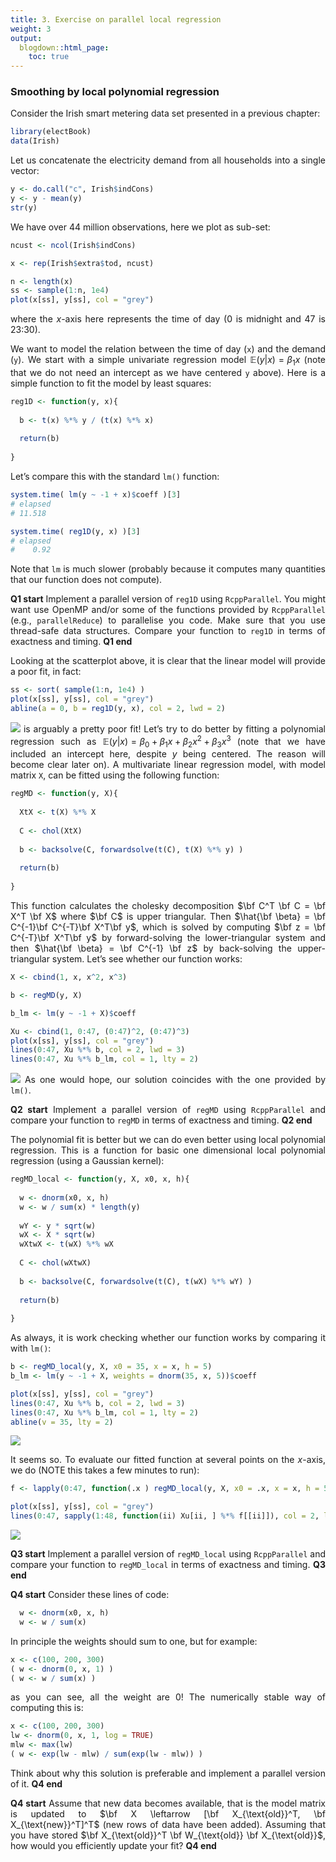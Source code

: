 ```yaml
---
title: 3. Exercise on parallel local regression
weight: 3
output:
  blogdown::html_page:
    toc: true
---
```


<style>
body {
text-align: justify}
</style>

### Smoothing by local polynomial regression

Consider the Irish smart metering data set presented in a previous chapter: 
```r
library(electBook)
data(Irish)
```
Let us concatenate the electricity demand from all households into a single vector:
```r
y <- do.call("c", Irish$indCons)
y <- y - mean(y)
str(y)
```
We have over 44 million observations, here we plot as sub-set:
```r
ncust <- ncol(Irish$indCons) 

x <- rep(Irish$extra$tod, ncust)

n <- length(x)
ss <- sample(1:n, 1e4)
plot(x[ss], y[ss], col = "grey")
```
where the $x$-axis here represents the time of day (0 is midnight and 47 is 23:30).

We want to model the relation between the time of day (`x`) and the demand (`y`). We start with a simple univariate regression model $\mathbb{E}(y|x) = \beta_1 x$ (note that we do not need an intercept as we have centered `y` above). Here is a simple function to fit the model by least squares:
```r
reg1D <- function(y, x){
  
  b <- t(x) %*% y / (t(x) %*% x)  
  
  return(b)
  
}
```
Let's compare this with the standard `lm()` function:
```r
system.time( lm(y ~ -1 + x)$coeff )[3]
# elapsed 
# 11.518 

system.time( reg1D(y, x) )[3]
# elapsed 
#    0.92
```
Note that `lm` is much slower (probably because it computes many quantities that our function does not compute). 

**Q1 start** Implement a parallel version of `reg1D` using `RcppParallel`. You might
want use OpenMP and/or some of the functions provided by `RcppParallel` (e.g., `parallelReduce`) to parallelise you code. Make sure that you use thread-safe data structures. Compare your function to `reg1D` in terms of exactness and timing. **Q1 end**

Looking at the scatterplot above, it is clear that the linear model will provide a poor fit, in fact:
```r
ss <- sort( sample(1:n, 1e4) )
plot(x[ss], y[ss], col = "grey")
abline(a = 0, b = reg1D(y, x), col = 2, lwd = 2)
```
![](./Rplot.png)
is arguably a pretty poor fit! Let's try to do better by fitting a polynomial regression such as $\mathbb{E}(y|x) = \beta_0 + \beta_1 x + \beta_2 x^2 + \beta_3 x^3$ (note that we have included an intercept here, despite $y$ being centered. The reason will become clear later on). A multivariate linear regression model, with model matrix `X`, can be fitted using the following function:
```r
regMD <- function(y, X){
  
  XtX <- t(X) %*% X
  
  C <- chol(XtX)
  
  b <- backsolve(C, forwardsolve(t(C), t(X) %*% y) )
  
  return(b)
  
}
```
This function calculates the cholesky decomposition $\bf C^T \bf C = \bf X^T \bf X$ where $\bf C$ is upper triangular. Then $\hat{\bf \beta} = \bf C^{-1}\bf C^{-T}\bf X^T\bf y$, which is solved by computing $\bf z = \bf C^{-T}\bf X^T\bf y$ by forward-solving the lower-triangular system and then $\hat{\bf \beta} = \bf C^{-1} \bf z$ by back-solving the upper-triangular system. Let's see whether our function works:
```r
X <- cbind(1, x, x^2, x^3)

b <- regMD(y, X)

b_lm <- lm(y ~ -1 + X)$coeff

Xu <- cbind(1, 0:47, (0:47)^2, (0:47)^3)
plot(x[ss], y[ss], col = "grey")
lines(0:47, Xu %*% b, col = 2, lwd = 3)
lines(0:47, Xu %*% b_lm, col = 1, lty = 2)
```
![](./Rplot01.png)
As one would hope, our solution coincides with the one provided by `lm()`.

**Q2 start** Implement a parallel version of `regMD` using `RcppParallel` and compare your function to `regMD` in terms of exactness and timing. **Q2 end**

The polynomial fit is better but we can do even better using local polynomial regression.
This is a function for basic one dimensional local polynomial regression (using a Gaussian kernel):
```r
regMD_local <- function(y, X, x0, x, h){
  
  w <- dnorm(x0, x, h)
  w <- w / sum(x) * length(y)
  
  wY <- y * sqrt(w)
  wX <- X * sqrt(w)
  wXtwX <- t(wX) %*% wX
  
  C <- chol(wXtwX)
  
  b <- backsolve(C, forwardsolve(t(C), t(wX) %*% wY) )
  
  return(b)
  
}
```
As always, it is work checking whether our function works by comparing it with `lm()`:
```r
b <- regMD_local(y, X, x0 = 35, x = x, h = 5)
b_lm <- lm(y ~ -1 + X, weights = dnorm(35, x, 5))$coeff

plot(x[ss], y[ss], col = "grey")
lines(0:47, Xu %*% b, col = 2, lwd = 3)
lines(0:47, Xu %*% b_lm, col = 1, lty = 2)
abline(v = 35, lty = 2)
```

![](./Rplot02.png)

It seems so. To evaluate our fitted function at several points on the $x$-axis, we do (NOTE this takes a few minutes to run):
```r
f <- lapply(0:47, function(.x ) regMD_local(y, X, x0 = .x, x = x, h = 5))

plot(x[ss], y[ss], col = "grey")
lines(0:47, sapply(1:48, function(ii) Xu[ii, ] %*% f[[ii]]), col = 2, lwd = 3, type = 'b')
```

![](./Rplot03.png)  

**Q3 start** Implement a parallel version of `regMD_local` using `RcppParallel` and compare your function to `regMD_local` in terms of exactness and timing. **Q3 end**

**Q4 start** Consider these lines of code:
```r
  w <- dnorm(x0, x, h)
  w <- w / sum(x)
```
In principle the weights should sum to one, but for example: 
```r
x <- c(100, 200, 300)
( w <- dnorm(0, x, 1) )
( w <- w / sum(x) ) 
```
as you can see, all the weight are 0! The numerically stable way of computing this is:
```r
x <- c(100, 200, 300)
lw <- dnorm(0, x, 1, log = TRUE)
mlw <- max(lw)
( w <- exp(lw - mlw) / sum(exp(lw - mlw)) ) 
```
Think about why this solution is preferable and implement a parallel version of it.
**Q4 end**

**Q4 start** Assume that new data becomes available, that is the model matrix is updated to $\bf X \leftarrow [\bf X_{\text{old}}^T, \bf X_{\text{new}}^T]^T$ (new rows of data have been added). Assuming that you have stored $\bf X_{\text{old}}^T \bf W_{\text{old}} \bf X_{\text{old}}$, how would you efficiently update your fit? **Q4 end**
